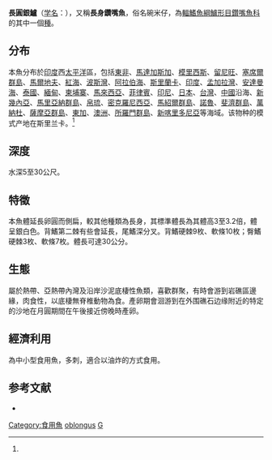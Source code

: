 {{Speciesbox
| name = 長圓銀鱸
| status = LC
| genus = Gerres
| species = oblongus
| authority = ([[乔治·居维叶|Cuvier]], 1830)<ref name='id7410'>{{cite web| url =http://www.bioinfo.cn/db05/BjdwSpecies.php?action=view&id=7410| title =长圆银鲈| work =《中国动物物种编目数据库》| publisher =中国科学院微生物研究所| author =中国科学院动物研究所| accessdate =2009-04-16| deadurl =yes| archiveurl =https://web.archive.org/web/20160305041632/http://www.bioinfo.cn/db05/BjdwSpecies.php?action=view&id=7410| archivedate =2016-03-05}}</ref>
| synonyms = *''Gerres macrosoma''<br /><small>Bleeker, 1854</small>
*''Gerres gigas''<br /><small>Günther, 1862</small>
}}
'''長圓銀鱸'''（[[学名|学名]]：{{lang|la|''Gerres oblongus''}}），又稱'''長身鑽嘴魚'''，俗名碗米仔，為[[輻鰭魚綱|輻鰭魚綱]][[鱸形目|鱸形目]][[鑽嘴魚科|鑽嘴魚科]]的其中一個[[種|種]]。

==分布==
本魚分布於[[印度|印度]]西[[太平洋|太平洋]]區，包括[[東非|東非]]、[[馬達加斯加|馬達加斯加]]、[[模里西斯|模里西斯]]、[[留尼旺|留尼旺]]、[[塞席爾群島|塞席爾群島]]、[[馬爾地夫|馬爾地夫]]、[[紅海|紅海]]、[[波斯灣|波斯灣]]、[[阿拉伯海|阿拉伯海]]、[[斯里蘭卡|斯里蘭卡]]、[[印度|印度]]、[[孟加拉灣|孟加拉灣]]、[[安達曼海|安達曼海]]、[[泰國|泰國]]、[[緬甸|緬甸]]、[[柬埔寨|柬埔寨]]、[[馬來西亞|馬來西亞]]、[[菲律賓|菲律賓]]、[[印尼|印尼]]、[[日本|日本]]、[[台灣|台灣]]、[[中國|中國]]沿海、[[新幾內亞|新幾內亞]]、[[馬里亞納群島|馬里亞納群島]]、[[帛琉|帛琉]]、[[密克羅尼西亞|密克羅尼西亞]]、[[馬紹爾群島|馬紹爾群島]]、[[諾魯|諾魯]]、[[斐濟群島|斐濟群島]]、[[萬納杜|萬納杜]]、[[薩摩亞群島|薩摩亞群島]]、[[東加|東加]]、[[澳洲|澳洲]]、[[所羅門群島|所羅門群島]]、[[新喀里多尼亞|新喀里多尼亞]]等海域。该物种的模式产地在斯里兰卡。<ref name='id7410'/>

==深度==
水深5至30公尺。

==特徵==
本魚體延長卵圓而側扁，較其他種類為長身，其標準體長為其體高3至3.2倍，體呈銀白色。背鰭第二棘有些會延長，尾鰭深分叉。背鰭硬棘9枚、軟條10枚；臀鰭硬棘3枚、軟條7枚。體長可達30公分。

==生態==
屬於熱帶、亞熱帶內灣及沿岸沙泥底棲性魚類，喜歡群聚，有時會游到岩礁區邊緣，肉食性，以底棲無脊椎動物為食。產卵期會洄游到在外围礁石边缘附近的特定的沙地在月圓期間在午後接近傍晚時產卵。

==經濟利用==
為中小型食用魚，多刺，適合以油炸的方式食用。

==参考文献==
{{reflist}}
* {{TaiBNET| zh=長身鑽嘴魚 | id=381684 | binomial=Gerres oblongus | authority=Cuvier, 1830 | var= | accessdate=2013-01-24}}
{{Taxonbar|from=Q3210057}}

[[Category:食用魚|Category:食用魚]]
[[Category:銀鱸屬|oblongus]]
[[Category:1830年描述的鱼类|G]]